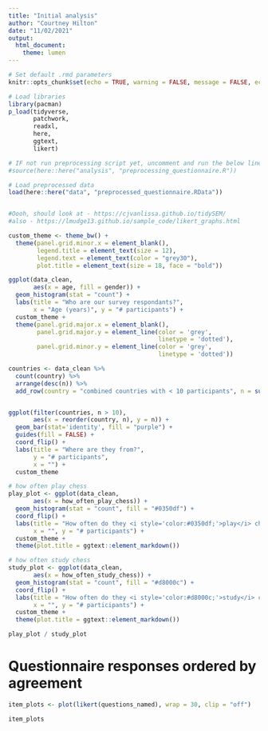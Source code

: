 ```yaml
---
title: "Initial analysis"
author: "Courtney Hilton"
date: "11/02/2021"
output: 
  html_document:
    theme: lumen
---
```


```r
# Set default .rmd parameters
knitr::opts_chunk$set(echo = TRUE, warning = FALSE, message = FALSE, echo = FALSE, fig.align = "center")

# Load libraries
library(pacman)
p_load(tidyverse,
       patchwork,
       readxl,
       here,
       ggtext,
       likert)

# IF not run preprocessing script yet, uncomment and run the below line
#source(here::here("analysis", "preprocessing_questionnaire.R"))

# Load preprocessed data
load(here::here("data", "preprocessed_questionnaire.RData"))


#Oooh, should look at - https://cjvanlissa.github.io/tidySEM/
#also - https://lmudge13.github.io/sample_code/likert_graphs.html

```

```r

custom_theme <- theme_bw() + 
  theme(panel.grid.minor.x = element_blank(),
        legend.title = element_text(size = 12),
        legend.text = element_text(color = "grey30"),
        plot.title = element_text(size = 18, face = "bold"))

```


```r

ggplot(data_clean,
       aes(x = age, fill = gender)) +
  geom_histogram(stat = "count") + 
  labs(title = "Who are our survey respondants?", 
       x = "Age (years)", y = "# participants") +
  custom_theme + 
  theme(panel.grid.major.x = element_blank(),
        panel.grid.major.y = element_line(color = 'grey', 
                                          linetype = 'dotted'),
        panel.grid.minor.y = element_line(color = 'grey', 
                                          linetype = 'dotted'))

```

```r

countries <- data_clean %>% 
  count(country) %>% 
  arrange(desc(n)) %>% 
  add_row(country = "combined countries with < 10 participants", n = sum(.$n <= 10))


ggplot(filter(countries, n > 10),
       aes(x = reorder(country, n), y = n)) +
  geom_bar(stat='identity', fill = "purple") +
  guides(fill = FALSE) +
  coord_flip() + 
  labs(title = "Where are they from?",
       y = "# participants", 
       x = "") +
  custom_theme

```


```r

# how often play chess
play_plot <- ggplot(data_clean,
       aes(x = how_often_play_chess)) +
  geom_histogram(stat = "count", fill = "#0350df") + 
  coord_flip() +
  labs(title = "How often do they <i style='color:#0350df;'>play</i> chess?", 
       x = "", y = "# participants") +
  custom_theme + 
  theme(plot.title = ggtext::element_markdown())

# how often study chess 
study_plot <- ggplot(data_clean,
       aes(x = how_often_study_chess)) +
  geom_histogram(stat = "count", fill = "#d8000c") + 
  coord_flip() +
  labs(title = "How often do they <i style='color:#d8000c;'>study</i> chess?", 
       x = "", y = "# participants") +
  custom_theme +
  theme(plot.title = ggtext::element_markdown())

play_plot / study_plot

```


# Questionnaire responses **ordered** by agreement

```r

item_plots <- plot(likert(questions_named), wrap = 30, clip = "off")

item_plots
```








